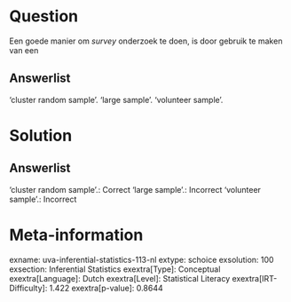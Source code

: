 Question
========

Een goede manier om *survey* onderzoek te doen, is door gebruik te maken
van een

Answerlist
----------

'cluster random sample'.
'large sample'.
'volunteer sample'.

Solution
========

Answerlist
----------

'cluster random sample'.: Correct
'large sample'.: Incorrect
'volunteer sample'.: Incorrect

Meta-information
================
exname: uva-inferential-statistics-113-nl
extype: schoice
exsolution: 100
exsection: Inferential Statistics
exextra[Type]: Conceptual
exextra[Language]: Dutch
exextra[Level]: Statistical Literacy
exextra[IRT-Difficulty]: 1.422
exextra[p-value]: 0.8644
